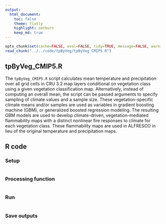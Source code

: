 ```yaml
---
output:
  html_document:
    toc: false
    theme: flatly
    highlight: zenburn
    keep_md: true
---
```


```r
opts_chunk$set(cache=FALSE, eval=FALSE, tidy=TRUE, message=FALSE, warning=FALSE)
read_chunk("../../code/tpByVeg/tpByVeg_CMIP5.R")
```

##
##
## tpByVeg_CMIP5.R

The `tpByVeg_CMIP5.R` script calculates mean temperature and precipitation over all grid cells in CRU 3.2 map layers conditional on vegetation class using a given vegetation classification map.
Alternatively, instead of computing an overall mean, the script can be passed arguments to specify sampling of climate values and a sample size.
These vegetation-specific climate means and/or samples are used as variables in gradient boosting machine (GBM), or generalized boosted regression modeling.
The resulting GBM models are used to develop climate-driven, vegetation-mediated flammability maps with a distinct nonlinear fire responses to climate for each vegetation class.
These flammability maps are used in ALFRESCO in lieu of the original temperature and precipitation maps.

## R code

### Setup

```r
```

### Processing function

```r
```

### Run

```r
```

### Save outputs

```r
```
